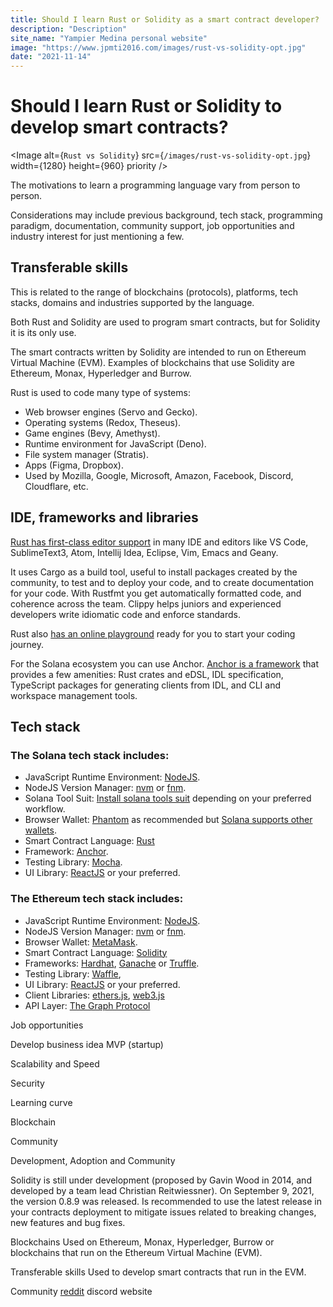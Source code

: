 ```yaml
---
title: Should I learn Rust or Solidity as a smart contract developer?
description: "Description"
site_name: "Yampier Medina personal website"
image: "https://www.jpmti2016.com/images/rust-vs-solidity-opt.jpg"
date: "2021-11-14"
---
```


# Should I learn Rust or Solidity to develop smart contracts?

<Image
  alt={`Rust vs Solidity`}
  src={`/images/rust-vs-solidity-opt.jpg`}
  width={1280}
  height={960}
  priority
/>

The motivations to learn a programming language vary from person to person.

Considerations may include previous background, tech stack, programming paradigm, documentation, community support, job opportunities and industry interest for just mentioning a few.

## Transferable skills

This is related to the range of blockchains (protocols), platforms, tech stacks, domains and industries supported by the language.

Both Rust and Solidity are used to program smart contracts, but for Solidity it is its only use.

The smart contracts written by Solidity are intended to run on Ethereum Virtual Machine (EVM). Examples of blockchains that use Solidity are Ethereum, Monax, Hyperledger and Burrow.

Rust is used to code many type of systems:

- Web browser engines (Servo and Gecko).
- Operating systems (Redox, Theseus).
- Game engines (Bevy, Amethyst).
- Runtime environment for JavaScript (Deno).
- File system manager (Stratis).
- Apps (Figma, Dropbox).
- Used by Mozilla, Google, Microsoft, Amazon, Facebook, Discord, Cloudflare, etc.

## IDE, frameworks and libraries

[Rust has first-class editor support](https://www.rust-lang.org/tools) in many IDE and editors like VS Code, SublimeText3, Atom, Intellij Idea, Eclipse, Vim, Emacs and Geany.

It uses Cargo as a build tool, useful to install packages created by the community, to test and to deploy your code, and to create documentation for your code. With Rustfmt you get automatically formatted code, and coherence across the team. Clippy helps juniors and experienced developers write idiomatic code and enforce standards.

Rust also [has an online playground](https://play.rust-lang.org/) ready for you to start your coding journey.

For the Solana ecosystem you can use Anchor. [Anchor is a framework](https://project-serum.github.io/anchor/getting-started/introduction.html) that provides a few amenities: Rust crates and eDSL, IDL specification, TypeScript packages for generating clients from IDL, and CLI and workspace management tools.

## Tech stack

### The Solana tech stack includes:

- JavaScript Runtime Environment: [NodeJS](https://nodejs.org/en/).
- NodeJS Version Manager: [nvm](https://github.com/nvm-sh/nvm) or [fnm](https://github.com/Schniz/fnm).
- Solana Tool Suit: [Install solana tools suit](https://docs.solana.com/cli/install-solana-cli-tools) depending on your preferred workflow.
- Browser Wallet: [Phantom](https://phantom.app/) as recommended but [Solana supports other wallets](https://docs.solana.com/wallet-guide).
- Smart Contract Language: [Rust](https://www.rust-lang.org)
- Framework: [Anchor](https://project-serum.github.io/anchor/getting-started/introduction.html).
- Testing Library: [Mocha](https://project-serum.github.io/anchor/getting-started/installation.html#install-mocha).
- UI Library: [ReactJS](https://reactjs.org/) or your preferred.

### The Ethereum tech stack includes:

- JavaScript Runtime Environment: [NodeJS](https://nodejs.org/en/).
- NodeJS Version Manager: [nvm](https://github.com/nvm-sh/nvm) or [fnm](https://github.com/Schniz/fnm).
- Browser Wallet: [MetaMask](https://metamask.io/download.html).
- Smart Contract Language: [Solidity](https://docs.soliditylang.org/)
- Frameworks: [Hardhat](https://hardhat.org/), [Ganache](https://www.trufflesuite.com/ganache) or [Truffle](https://www.trufflesuite.com/).
- Testing Library: [Waffle](https://getwaffle.io/),
- UI Library: [ReactJS](https://reactjs.org/) or your preferred.
- Client Libraries: [ethers.js](https://docs.ethers.io/v5/), [web3.js](https://web3js.readthedocs.io/)
- API Layer: [The Graph Protocol](https://thegraph.com/)

Job opportunities

Develop business idea MVP (startup)

Scalability and Speed

Security

Learning curve

Blockchain

Community

Development, Adoption and Community

Solidity is still under development (proposed by Gavin Wood in 2014, and developed by a team lead Christian Reitwiessner). On September 9, 2021, the version 0.8.9 was released. Is recommended to use the latest release in your contracts deployment to mitigate issues related to breaking changes, new features and bug fixes.

Blockchains
Used on Ethereum, Monax, Hyperledger, Burrow or blockchains that run on the Ethereum Virtual Machine (EVM).

Transferable skills
Used to develop smart contracts that run in the EVM.

Community
[reddit](https://www.reddit.com/r/solidity/)
discord
website
